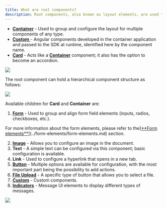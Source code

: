 ```yaml
---
title: What are root components?
description: Root components, also known as layout elements, are used to group different types of components, each serving a specific purpose
---
```


* [**Container**](./container) - Used to group and configure the layout for multiple components of any type.
* [**Custom** ](./custom) - Angular components developed in the container application and passed to the SDK at runtime, identified here by the component name.
* [**Card**](./card) - Acts like a [**Container**](./container) component; it also has the option to become an accordion.

![](https://s3.eu-west-1.amazonaws.com/docx.flowx.ai/building-blocks/ui-designer/root_components.gif)

The root component can hold a hierarchical component structure as follows:

![](https://s3.eu-west-1.amazonaws.com/docx.flowx.ai/building-blocks/ui-designer/root_components_structure.png)

Available children for **Card** and **Container** are:

1. [**Form**](../form-elements/) - Used to group and align form field elements (inputs, radios, checkboxes, etc.).

<Info>
For more information about the form elements, please refer to the[<u>**Form elements**</u>](../form-elements/form-elements.md) section.
</Info>

2. [**Image**](../image) - Allows you to configure an image in the document.
3. **Text** - A simple text can be configured via this component; basic configuration is available.
4. **Link** - Used to configure a hyperlink that opens in a new tab.
5. [**Button**](../buttons) - Multiple options are available for configuration, with the most important part being the possibility to add actions.
6. [**File Upload**](../buttons) - A specific type of button that allows you to select a file.
7. [**Custom**](./custom) - Custom components.
8. [**Indicators**](../indicators) - Message UI elements to display different types of messages.

![](https://s3.eu-west-1.amazonaws.com/docx.flowx.ai/release34/card_elements.png)


